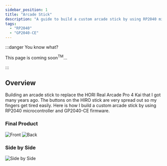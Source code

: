 ```yaml
---
sidebar_position: 1
title: "Arcade Stick"
description: "A guide to build a custom arcade stick by using RP2040 microcontroller and GP2040-CE firmware."
tags:
  - "RP2040"
  - "GP2040-CE"
---
```


:::danger You know what?

This page is coming soon<sup>TM</sup>...

:::

## Overview

Building an arcade stick to replace the HORI Real Arcade Pro 4 Kai that I got many years ago. The buttons on the HIRO stick are very spread out so my fingers get tired easily.
Here is how I build a custom arcade stick by using RP2040 microcontroller and GP2040-CE firmware.

### Final Product

![Front](/img/diy-projects/arcade-stick/front.jpg)
![Back](/img/diy-projects/arcade-stick/back.jpg)

### Side by Side

![Side by Side](/img/diy-projects/arcade-stick/side-by-side.jpg)